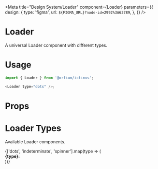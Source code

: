 

<Meta title="Design System/Loader" component={Loader} parameters={{
  design: {
    type: 'figma',
    url: `${FIGMA_URL}?node-id=2992%3A63789`,
  },
}} />

# Loader

A universal Loader component with different types.

# Usage

```js
import { Loader } from '@orfium/ictinus';

<Loader type="dots" />;
```

# Props

<Props of={Loader} />

# Loader Types

Available Loader components.

<Preview>
  <Story name="Loader Types">
    {['dots', 'indeterminate', 'spinner'].map(type => (
      <div style={{ margin: 10 }}>
        <strong>{type}: </strong>
        <Loader type={type} />
      </div>
    ))}
  </Story>
</Preview>
